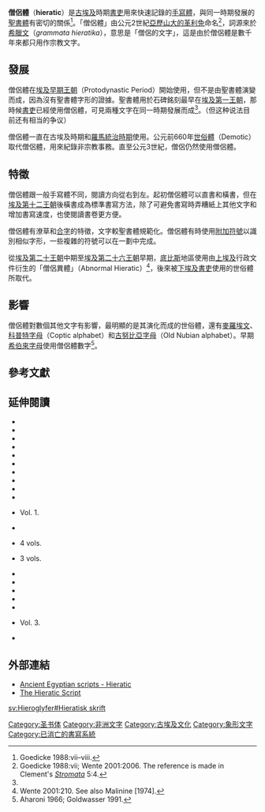 {{Infobox Writing system
|name=僧侶體
|type=[[輔音音素文字|輔音音素文字]]
|typedesc=（有[[語素文字|語素文字]]元素）
|time=埃及早期王朝（Protodynastic Period）–公元3世紀
|languages=[[埃及語|埃及語]]
|fam1=[[聖書體|聖書體]]
|children=[[世俗體|世俗體]]（Demotic）<br />
{{spaces|2}}→ [[科普特字母|科普特字母]]（Coptic alphabet）<br />
{{spaces|2}}→ [[麥羅埃文|麥羅埃文]]<br />
{{spaces|4}}→ [[古努比亞字母|古努比亞字母]]（Old Nubian alphabet）
Byblos syllabary
|sisters=Cursive hieroglyphs
|iso15924=Egyh
|sample=Prisse papyrus.svg
|imagesize   = 250px
}}
{{科普特}}
'''僧侶體'''（'''hieratic'''）是[[古埃及|古埃及]]時期[[書吏|書吏]]用來快速記錄的[[手寫體|手寫體]]，與同一時期發展的[[聖書體|聖書體]]有密切的關係<ref name="Goedicke 1988:vii–viii">Goedicke 1988:vii–viii.</ref>。「僧侶體」由公元2世紀[[亞歷山大的革利免|亞歷山大的革利免]]命名<ref>Goedicke 1988:vii; Wente 2001:2006. The reference is made in Clement's ''[http://www.earlychristianwritings.com/text/clement-stromata-book5.html Stromata] {{Wayback|url=http://www.earlychristianwritings.com/text/clement-stromata-book5.html |date=20200801150152 }}'' 5:4.</ref>，詞源來於[[希臘文|希臘文]]{{Polytonic|γράμματα ἱερατικά}}（''grammata hieratika''），意思是「僧侶的文字」，這是由於僧侶體是數千年來都只用作宗教文字。

== 發展 ==
僧侶體在[[埃及早期王朝|埃及早期王朝]]（Protodynastic Period）開始使用，但不是由聖書體演變而成，因為沒有聖書體字形的證據。聖書體用於石碑銘刻最早在[[埃及第一王朝|埃及第一王朝]]，那時候[[書吏|書吏]]已經使用僧侶體，可見兩種文字在同一時期發展而成<ref name="Goedicke 1988:vii–viii"/>。（但这种说法目前还有相当的争议）

僧侶體一直在古埃及時期和[[埃及_(羅馬帝國行省)|羅馬統治時期]]使用。公元前660年[[世俗體|世俗體]]（Demotic）取代僧侶體，用來紀錄非宗教事務。直至公元3世紀，僧侶仍然使用僧侶體。

== 特徵 ==
僧侶體跟一般手寫體不同，閱讀方向從右到左。起初僧侶體可以直書和橫書，但在[[埃及第十二王朝|埃及第十二王朝]]後橫書成為標準書寫方法，除了可避免書寫時弄糟紙上其他文字和增加書寫速度，也使閱讀書卷更方便。

僧侶體有潦草和[[合字|合字]]的特徵，文字較聖書體規範化。僧侶體有時使用[[附加符號|附加符號]]以識別相似字形，一些複雜的符號可以在一劃中完成。

從[[埃及第二十王朝|埃及第二十王朝]]中期至[[埃及第二十六王朝|埃及第二十六王朝]]早期，[[底比斯_(埃及)|底比斯]]地區使用由[[上埃及|上埃及]]行政文件衍生的「僧侶異體」（Abnormal Hieratic）<ref>Wente 2001:210. See also Malinine [1974].</ref>，後來被[[下埃及|下埃及]][[書吏|書吏]]使用的世俗體所取代。

== 影響 ==
僧侶體對數個其他文字有影響，最明顯的是其演化而成的世俗體，還有[[麥羅埃文|麥羅埃文]]、[[科普特字母|科普特字母]]（Coptic alphabet）和[[古努比亞字母|古努比亞字母]]（Old Nubian alphabet）。早期[[希伯來字母|希伯來字母]]使用僧侶體數字<ref>Aharoni 1966; Goldwasser 1991.</ref>。

== 參考文獻 ==
{{Reflist}}

== 延伸閱讀 ==
{{ReflistH|2}}
* {{Cite journal|title=The Use of Hieratic Numerals in Hebrew Ostraca and the Shekel Weights|url=https://www.journals.uchicago.edu/doi/10.2307/1356200|last=Aharoni|first=Yohanan|date=1966-12|journal=Bulletin of the American Schools of Oriental Research|doi=10.2307/1356200|volume=184|pages=13–19|language=en|issn=0003-097X|access-date=2022-02-11|archive-date=2022-02-15|archive-url=https://web.archive.org/web/20220215000428/https://www.journals.uchicago.edu/doi/10.2307/1356200|dead-url=no}}
* {{cite journal |author=Baines, John R. |coauthors= |year=1983 |title=Literacy and Ancient Egyptian Society |journal=Man: A Monthly Record of Anthropological Science |volume=18 (new series) |pages=572–599 |url=http://eprints.ouls.ox.ac.uk/archive/00001055/ |deadurl=yes |archiveurl=https://web.archive.org/web/20061009200956/http://eprints.ouls.ox.ac.uk/archive/00001055/ |archivedate=2006-10-09 |access-date=2010-03-22 }}
* {{cite book |author=Betrò, Maria Carmela |year=1996 |title=Hieroglyphics: The Writings of Ancient Egypt |publisher=Abbeville Press (English); Arnoldo Mondadori (Italian) |location=New York; Milan |pages=34–239 |isbn= 0-7892-0232-8}}
* {{Cite journal|title=The Transcription of New Kingdom Hieratic|url=https://www.jstor.org/stable/3854012?origin=crossref|last=Gardiner|first=Alan H.|date=1929-05|journal=The Journal of Egyptian Archaeology|issue=1/2|doi=10.2307/3854012|volume=15|pages=48|access-date=2022-02-11|archive-date=2022-02-11|archive-url=https://web.archive.org/web/20220211142142/https://www.jstor.org/stable/3854012?origin=crossref|dead-url=no}}
* {{cite book |author=Goedicke, Hans |year=1988 |title=Old Hieratic Paleography |publisher=Halgo, Inc. |location=Baltimore |pages=}}
* {{cite journal |author=Goldwasser, Orly |authorlink= |coauthors= |year=1991 |title=An Egyptian Scribe from Lachish and the Hieratic Tradition of the Hebrew Kingdoms |journal=Tel Aviv: Journal of the Tel Aviv University Institute of Archaeology |volume=18|pages=248–253 }}
* {{cite book |author=Gosline, Sheldon |year=1997 |title=Writing Late Egyptian Hieratic |publisher=Institute for the History of Ancient Civilizations, NENU |location=Changchun, China |pages=}}
* {{cite book |author=Gosline, Sheldon |year=1998 |title=Introductory Late Egyptian |publisher=Shangrila Publications |location=Warren Center |pages=}}
* {{cite book |author=Gosline, Sheldon |year=2001 |title=Late Egyptian Letter: Gardiner Signs A1-D60 |publisher=Shangrila Publications |location=Warren Center |pages=}}
* {{Cite journal|title=Idiosyncrasies in Late Ramesside Hieratic Writing|url=https://www.jstor.org/stable/3822306?origin=crossref|last=Janssen|first=Jac. J.|date=2000|journal=The Journal of Egyptian Archaeology|doi=10.2307/3822306|volume=86|pages=51|access-date=2022-02-11|archive-date=2022-02-11|archive-url=https://web.archive.org/web/20220211140620/https://www.jstor.org/stable/3822306?origin=crossref|dead-url=no}}
* {{cite book |author=Malinine, Michel |year=1974 |title=Textes et langages de l’Égypte pharaonique: Cent cinquante années de recherches 1822–1972; Hommage à Jean-François Champollion |publisher=Imprimerie de l’Institut français d’archéologie orientale du Caire |location=Cairo |pages=31–35 |chapter=Choix de textes juridiques en hiératique ‘anormal’ et en démotique}}   Vol. 1.
* {{cite journal |author=Hoch, James E. |authorlink= |coauthors= |year=1990 |title=The Byblos Syllabary: Bridging the Gap Between Egyptian Hieroglyphs and Semitic Alphabets |journal=Journal of the Society for the Study of Egyptian Antiquities |volume=20|pages=115–124 }}
* {{cite book |author=Möller, Georg Christian Julius |year=1927–1936 |title=Hieratische Paläographie: Die aegyptische Buchschrift in ihrer Entwicklung von der Fünften Dynastie bis zur römischen Kaiserzeit |edition=2nd |publisher=J. C. Hinrichs’schen Buchhandlungen |location=Leipzig |url=http://www.egyptology.ru/lang.htm#Moeller |access-date=2010-03-22 |archive-date=2012-06-03 |archive-url=https://web.archive.org/web/20120603004958/http://www.egyptology.ru/lang.htm#Moeller |dead-url=no }}   4 vols.
* {{cite book |author=Möller, Georg Christian Julius (ed.) |year=1927–1935 |title=Hieratische Lesestücke für den akademischen Gebrauch. | edition=2nd |publisher=J. C. Hinrichs’schen Buchhandlungen |location=Leipzig |pages=}}   3 vols.
* {{cite journal |author=Pantalacci, Laure |authorlink= |coauthors= |year=1998 |title=La documentation épistolaire du palais des gouverneurs à Balat–{{transl|ar|DIN|ˁAyn Asīl}} |journal=Bulletin de l’Institut français d’archéologie orientale |volume=98|pages=303–315 }}
* {{cite book |author=Parkinson, Richard B. |coauthors=Stephen G. J. Quirke |year=1995 |title=Papyrus |publisher=British Museum Press |location=London |pages=}}
* {{cite book |author=Posener-Kriéger, Paule |editor=Élisabeth Lalou (ed.) |year=1992 |title=Les Tablettes à écrire de l'Antiquité à l'époque moderne |publisher=Brepols |location=Turnhout |pages=41–49 |chapter=Les tablettes en terre crue de Balat}}
* {{cite book |author=Soukiassian, Georges |coauthors=Michel Wuttmann, Laure Pantalacci |year=2002 |title=Le palais des gouverneurs de l’époque de Pépy II: Les sanctuaires de ka et leurs dépendances |publisher=Imprimerie de l’Institut français d’archéologie orientale du Caire |location=Cairo |isbn=2-7247-0313-8 |pages=}}
* {{cite book |author=Verhoeven, Ursula |year=2001 |title=Untersuchungen zur späthieratischen Buchschrift |publisher=Uitgeverij Peeters and Departement Oriëntalistiek |location=Leuven |pages=}}
* {{cite book |author=Wente, Edward Frank |editor=[[Donald_Redford|Donald Redford]] (ed.)  |year=2001 |title=The Oxford Encyclopedia of Ancient Egypt |publisher=Oxford University Press and The American University in Cairo Press |location=Oxford, New York, and Cairo |pages=206–210 |chapter=Scripts: Hieratic}}   Vol. 3.
* {{cite book |author=Wimmer, Stefan Jakob |year=1989 |title=Hieratische Paläographie der nicht-literarischen Ostraka der 19. und 20. Dynastie |publisher=Harrassowitz Verlag |location=Wiesbaden |pages=}}
{{ReflistF}}

== 外部連結 ==
* [http://www.omniglot.com/writing/egyptian_hieratic.htm Ancient Egyptian scripts - Hieratic] {{Wayback|url=http://www.omniglot.com/writing/egyptian_hieratic.htm |date=20201127013628 }}
* [http://www.digitalegypt.ucl.ac.uk/writing/hieratic.html The Hieratic Script] {{Wayback|url=http://www.digitalegypt.ucl.ac.uk/writing/hieratic.html |date=20131013021250 }}

{{List of writing systems}}
{{古埃及相關}}

[[Category:圣书体|Category:圣书体]]
[[Category:非洲文字|Category:非洲文字]]
[[Category:古埃及文化|Category:古埃及文化]]
[[Category:象形文字|Category:象形文字]]
[[Category:已消亡的書寫系統|Category:已消亡的書寫系統]]

[[sv:Hieroglyfer#Hieratisk_skrift|sv:Hieroglyfer#Hieratisk skrift]]